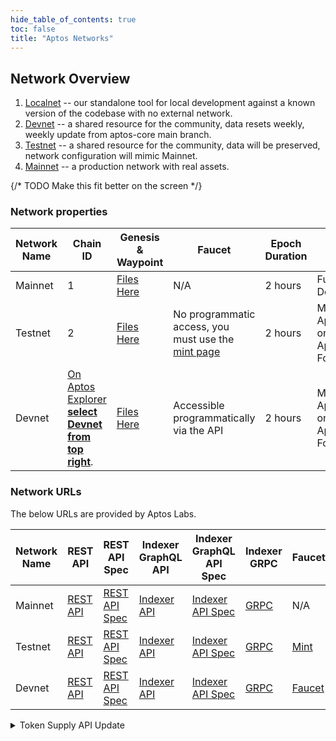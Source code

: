 ```yaml
---
hide_table_of_contents: true
toc: false
title: "Aptos Networks"
---
```


## Network Overview

1. [Localnet](http://127.0.0.1:8080) -- our standalone tool for local development against a known version of the codebase with no external network.
2. [Devnet](https://api.devnet.aptoslabs.com/v1/spec#/) -- a shared resource for the community, data resets weekly, weekly update from aptos-core main branch.
3. [Testnet](https://api.testnet.aptoslabs.com/v1/spec#/) -- a shared resource for the community, data will be preserved, network configuration will mimic Mainnet.
4. [Mainnet](https://api.mainnet.aptoslabs.com/v1/spec#/) -- a production network with real assets.

{/* TODO Make this fit better on the screen */}

### Network properties

| Network Name | Chain ID                                                                                              | Genesis & Waypoint                                                       | Faucet                                                                | Epoch Duration | Network Provider                                    | Release Cadence | Wipe Cadence |
| ------------ | ----------------------------------------------------------------------------------------------------- | ---------------------------------------------------------------------------- | --------------------------------------------------------------------- | -------------- | --------------------------------------------------- | --------------- | ------------ |
| Mainnet      | 1                                                                                                     | [Files Here](https://github.com/aptos-labs/aptos-networks/tree/main/mainnet) | N/A                                                                   | 2 hours        | Fully Decentralized                                 | Monthly, varies | Never        |
| Testnet      | 2                                                                                                     | [Files Here](https://github.com/aptos-labs/aptos-networks/tree/main/testnet) | No programmatic access, you must use the [mint page](/network/faucet) | 2 hours        | Managed by Aptos Labs on behalf of Aptos Foundation | Monthly, varies | Never        |
| Devnet       | [On Aptos Explorer **select Devnet from top right**](https://explorer.aptoslabs.com/?network=Devnet). | [Files Here](https://github.com/aptos-labs/aptos-networks/tree/main/devnet)  | Accessible programmatically via the API                               | 2 hours        | Managed by Aptos Labs on behalf of Aptos Foundation | Weekly          | On update    |

### Network URLs

The below URLs are provided by Aptos Labs.

| Network Name | REST API                                         | REST API Spec                                                | Indexer GraphQL API                                         | Indexer GraphQL API Spec                                                                                          | Indexer GRPC                               | Faucet                                         | Current Token Supply API                                |
| ------------ | ------------------------------------------------ | ------------------------------------------------------------ | ----------------------------------------------------------- | ----------------------------------------------------------------------------------------------------------------- | ------------------------------------------ | ---------------------------------------------- | ------------------------------------------------------- |
| Mainnet      | [REST API](https://api.mainnet.aptoslabs.com/v1) | [REST API Spec](https://api.mainnet.aptoslabs.com/v1/spec#/) | [Indexer API](https://api.mainnet.aptoslabs.com/v1/graphql) | [Indexer API Spec](https://cloud.hasura.io/public/graphiql?endpoint=https://api.mainnet.aptoslabs.com/v1/graphql) | [GRPC](https://grpc.mainnet.aptoslabs.com) | N/A                                            | [API](https://aptos-supply.dev.gcp.aptosdev.com/supply) |
| Testnet      | [REST API](https://api.testnet.aptoslabs.com/v1) | [REST API Spec](https://api.testnet.aptoslabs.com/v1/spec#/) | [Indexer API](https://api.testnet.aptoslabs.com/v1/graphql) | [Indexer API Spec](https://cloud.hasura.io/public/graphiql?endpoint=https://api.testnet.aptoslabs.com/v1/graphql) | [GRPC](https://grpc.testnet.aptoslabs.com) | [Mint](/network/faucet)                        | N/A                                                     |
| Devnet       | [REST API](https://api.devnet.aptoslabs.com/v1)  | [REST API Spec](https://api.devnet.aptoslabs.com/v1/spec#/)  | [Indexer API](https://api.devnet.aptoslabs.com/v1/graphql)  | [Indexer API Spec](https://cloud.hasura.io/public/graphiql?endpoint=https://api.devnet.aptoslabs.com/v1/graphql)  | [GRPC](https://grpc.devnet.aptoslabs.com)  | [Faucet](https://faucet.devnet.aptoslabs.com/) | N/A                                                     |

<details>
  <summary>Token Supply API Update</summary>
  On December 12, 2024, the Aptos Foundation updated its current token supply API. This updated version of the API more accurately reflects the current circulating supply of mainnet by updating the circulating supply number as of the beginning of the current monthly period. The previous version of the API reported the circulating supply as of the prior monthly period. There have been no changes to the network’s circulating supply schedule and the network’s circulating supply remains consistent with the original tokenomics as published [here](https://aptosfoundation.org/currents/aptos-tokenomics-overview).
</details>
